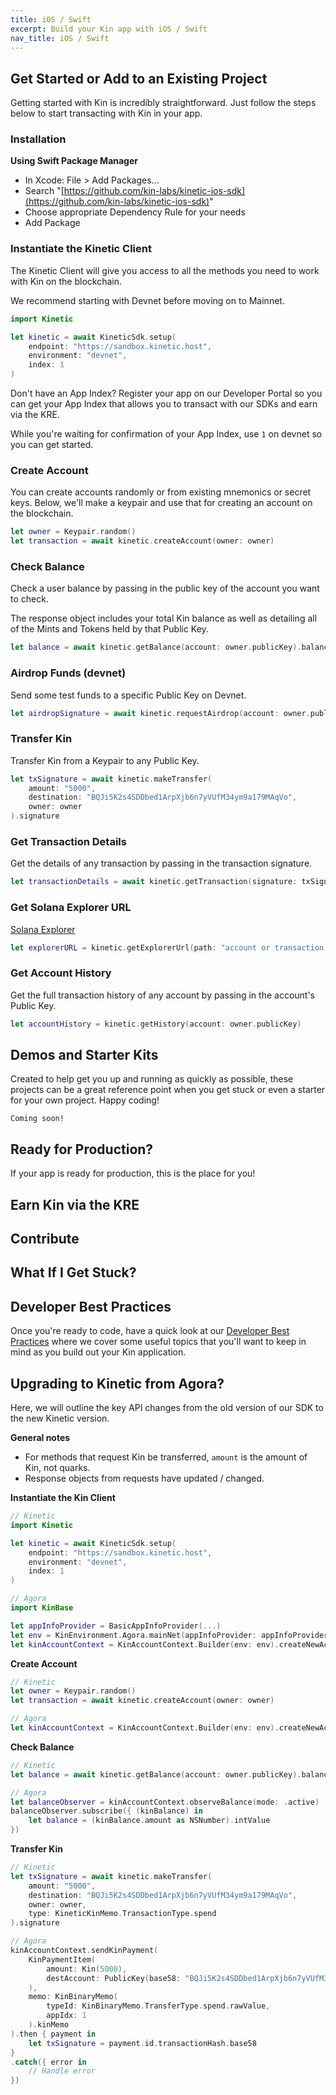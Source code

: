 ```yaml
---
title: iOS / Swift
excerpt: Build your Kin app with iOS / Swift
nav_title: iOS / Swift
---
```


## Get Started or Add to an Existing Project

Getting started with Kin is incredibly straightforward. Just follow the steps below to start transacting with Kin in your app.

### Installation

**Using Swift Package Manager**

- In Xcode: File > Add Packages...
- Search "[https://github.com/kin-labs/kinetic-ios-sdk](https://github.com/kin-labs/kinetic-ios-sdk)"
- Choose appropriate Dependency Rule for your needs
- Add Package

### Instantiate the Kinetic Client

The Kinetic Client will give you access to all the methods you need to work with Kin on the blockchain.

We recommend starting with Devnet before moving on to Mainnet.

```swift
import Kinetic

let kinetic = await KineticSdk.setup(
	endpoint: "https://sandbox.kinetic.host",
	environment: "devnet",
	index: 1
)
```

Don't have an App Index? Register your app on our Developer Portal so you can get your App Index that allows you to transact with our SDKs and earn via the KRE.

While you're waiting for confirmation of your App Index, use `1` on devnet so you can get started.

<RegisterApp />

### Create Account

You can create accounts randomly or from existing mnemonics or secret keys. Below, we'll make a keypair and use that for creating an account on the blockchain.

```swift
let owner = Keypair.random()
let transaction = await kinetic.createAccount(owner: owner)
```

### Check Balance

Check a user balance by passing in the public key of the account you want to check.

The response object includes your total Kin balance as well as detailing all of the Mints and Tokens held by that Public Key.

```swift
let balance = await kinetic.getBalance(account: owner.publicKey).balance
```

### Airdrop Funds (devnet)

Send some test funds to a specific Public Key on Devnet.

```swift
let airdropSignature = await kinetic.requestAirdrop(account: owner.publicKey).signature
```

### Transfer Kin

Transfer Kin from a Keypair to any Public Key.

```swift
let txSignature = await kinetic.makeTransfer(
	amount: "5000",
	destination: "BQJi5K2s4SDDbed1ArpXjb6n7yVUfM34ym9a179MAqVo",
	owner: owner
).signature
```

### Get Transaction Details

Get the details of any transaction by passing in the transaction signature.

```swift
let transactionDetails = await kinetic.getTransaction(signature: txSignature)
```

### Get Solana Explorer URL

[Solana Explorer](https://explorer.solana.com/)

```swift
let explorerURL = kinetic.getExplorerUrl(path: "account or transaction id string")
```

### Get Account History

Get the full transaction history of any account by passing in the account's Public Key.

```swift
let accountHistory = kinetic.getHistory(account: owner.publicKey)
```

## Demos and Starter Kits

Created to help get you up and running as quickly as possible, these projects can be a great reference point when you get stuck or even a starter for your own project. Happy coding!

```
Coming soon!
```

## Ready for Production?

If your app is ready for production, this is the place for you!

<Production />

## Earn Kin via the KRE

<KRE />

## Contribute

<div className="mt-8 grid gap-6 md:grid-cols-2">
  <NavCard
    title="Kinetic iOS SDK"
    subtitle="Want to contribute to the Kinetic iOS SDK?"
    icon="github"
    link={{ url: 'https://github.com/kin-labs/kinetic-ios-sdk', label: 'Contribute' }}
  />
</div>

## What If I Get Stuck?

<Help />

## Developer Best Practices

Once you're ready to code, have a quick look at our [Developer Best Practices](/essentials/best-practices/) where we cover some useful topics that you'll want to keep in mind as you build out your Kin application.

<BestPractices />

## Upgrading to Kinetic from Agora?

<Agora />

Here, we will outline the key API changes from the old version of our SDK to the new Kinetic version.

**General notes**

- For methods that request Kin be transferred, `amount` is the amount of Kin, not quarks.
- Response objects from requests have updated / changed.

**Instantiate the Kin Client**

```swift
// Kinetic
import Kinetic

let kinetic = await KineticSdk.setup(
	endpoint: "https://sandbox.kinetic.host",
	environment: "devnet",
	index: 1
)

// Agora
import KinBase

let appInfoProvider = BasicAppInfoProvider(...)
let env = KinEnvironment.Agora.mainNet(appInfoProvider: appInfoProvider)
let kinAccountContext = KinAccountContext.Builder(env: env).createNewAccount().build()

```

**Create Account**

```swift
// Kinetic
let owner = Keypair.random()
let transaction = await kinetic.createAccount(owner: owner)

// Agora
let kinAccountContext = KinAccountContext.Builder(env: env).createNewAccount().build()
```

**Check Balance**

```swift
// Kinetic
let balance = await kinetic.getBalance(account: owner.publicKey).balance

// Agora
let balanceObserver = kinAccountContext.observeBalance(mode: .active)
balanceObserver.subscribe({ (kinBalance) in
	let balance = (kinBalance.amount as NSNumber).intValue
})
```

**Transfer Kin**

```swift
// Kinetic
let txSignature = await kinetic.makeTransfer(
	amount: "5000",
	destination: "BQJi5K2s4SDDbed1ArpXjb6n7yVUfM34ym9a179MAqVo",
	owner: owner,
    type: KineticKinMemo.TransactionType.spend
).signature

// Agora
kinAccountContext.sendKinPayment(
	KinPaymentItem(
		amount: Kin(5000),
		destAccount: PublicKey(base58: "BQJi5K2s4SDDbed1ArpXjb6n7yVUfM34ym9a179MAqVo")!
	),
	memo: KinBinaryMemo(
		typeId: KinBinaryMemo.TransferType.spend.rawValue,
		appIdx: 1
	).kinMemo
).then { payment in
	let txSignature = payment.id.transactionHash.base58
}
.catch({ error in
	// Handle error
})
```
